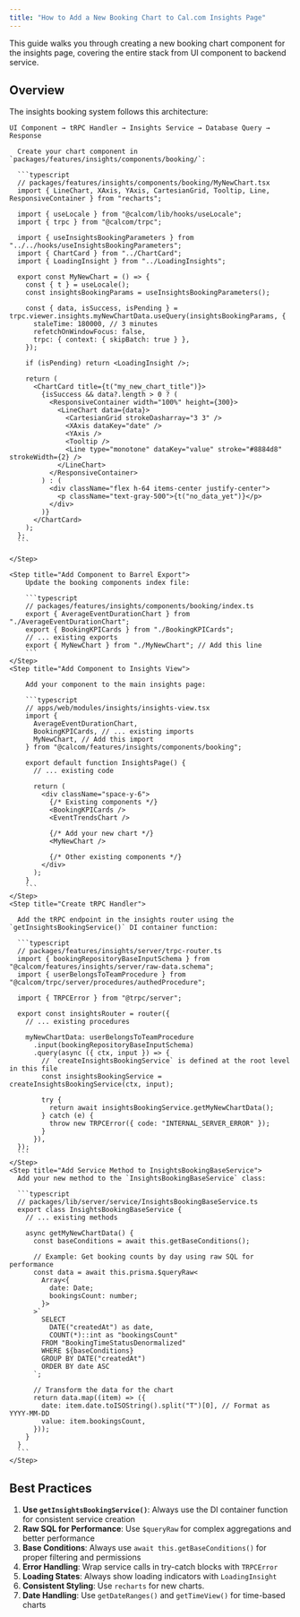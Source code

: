 ```yaml
---
title: "How to Add a New Booking Chart to Cal.com Insights Page"
---
```


This guide walks you through creating a new booking chart component for the insights page, covering the entire stack from UI component to backend service.

## Overview

The insights booking system follows this architecture:

```
UI Component → tRPC Handler → Insights Service → Database Query → Response
```

<Steps>
    <Step title="Create the UI Component">

      Create your chart component in `packages/features/insights/components/booking/`:

      ```typescript
      // packages/features/insights/components/booking/MyNewChart.tsx
      import { LineChart, XAxis, YAxis, CartesianGrid, Tooltip, Line, ResponsiveContainer } from "recharts";
      
      import { useLocale } from "@calcom/lib/hooks/useLocale";
      import { trpc } from "@calcom/trpc";
      
      import { useInsightsBookingParameters } from "../../hooks/useInsightsBookingParameters";
      import { ChartCard } from "../ChartCard";
      import { LoadingInsight } from "../LoadingInsights";
      
      export const MyNewChart = () => {
        const { t } = useLocale();
        const insightsBookingParams = useInsightsBookingParameters();
      
        const { data, isSuccess, isPending } = trpc.viewer.insights.myNewChartData.useQuery(insightsBookingParams, {
          staleTime: 180000, // 3 minutes
          refetchOnWindowFocus: false,
          trpc: { context: { skipBatch: true } },
        });
      
        if (isPending) return <LoadingInsight />;
      
        return (
          <ChartCard title={t("my_new_chart_title")}>
            {isSuccess && data?.length > 0 ? (
              <ResponsiveContainer width="100%" height={300}>
                <LineChart data={data}>
                  <CartesianGrid strokeDasharray="3 3" />
                  <XAxis dataKey="date" />
                  <YAxis />
                  <Tooltip />
                  <Line type="monotone" dataKey="value" stroke="#8884d8" strokeWidth={2} />
                </LineChart>
              </ResponsiveContainer>
            ) : (
              <div className="flex h-64 items-center justify-center">
                <p className="text-gray-500">{t("no_data_yet")}</p>
              </div>
            )}
          </ChartCard>
        );
      };
      ```

    </Step>

    <Step title="Add Component to Barrel Export">
        Update the booking components index file:
        
        ```typescript
        // packages/features/insights/components/booking/index.ts
        export { AverageEventDurationChart } from "./AverageEventDurationChart";
        export { BookingKPICards } from "./BookingKPICards";
        // ... existing exports
        export { MyNewChart } from "./MyNewChart"; // Add this line
        ```
    </Step>
    <Step title="Add Component to Insights View">
        
        Add your component to the main insights page:
        
        ```typescript
        // apps/web/modules/insights/insights-view.tsx
        import {
          AverageEventDurationChart,
          BookingKPICards, // ... existing imports
          MyNewChart, // Add this import
        } from "@calcom/features/insights/components/booking";
        
        export default function InsightsPage() {
          // ... existing code
        
          return (
            <div className="space-y-6">
              {/* Existing components */}
              <BookingKPICards />
              <EventTrendsChart />
        
              {/* Add your new chart */}
              <MyNewChart />
        
              {/* Other existing components */}
            </div>
          );
        }
        ```
    </Step>  
    <Step title="Create tRPC Handler">

      Add the tRPC endpoint in the insights router using the `getInsightsBookingService()` DI container function:
      
      ```typescript
      // packages/features/insights/server/trpc-router.ts
      import { bookingRepositoryBaseInputSchema } from "@calcom/features/insights/server/raw-data.schema";
      import { userBelongsToTeamProcedure } from "@calcom/trpc/server/procedures/authedProcedure";
      
      import { TRPCError } from "@trpc/server";
      
      export const insightsRouter = router({
        // ... existing procedures
      
        myNewChartData: userBelongsToTeamProcedure
          .input(bookingRepositoryBaseInputSchema)
          .query(async ({ ctx, input }) => {
            // `createInsightsBookingService` is defined at the root level in this file
            const insightsBookingService = createInsightsBookingService(ctx, input);
      
            try {
              return await insightsBookingService.getMyNewChartData();
            } catch (e) {
              throw new TRPCError({ code: "INTERNAL_SERVER_ERROR" });
            }
          }),
      });
      ```
    </Step>
    <Step title="Add Service Method to InsightsBookingBaseService">      
      Add your new method to the `InsightsBookingBaseService` class:
      
      ```typescript
      // packages/lib/server/service/InsightsBookingBaseService.ts
      export class InsightsBookingBaseService {
        // ... existing methods
      
        async getMyNewChartData() {
          const baseConditions = await this.getBaseConditions();
      
          // Example: Get booking counts by day using raw SQL for performance
          const data = await this.prisma.$queryRaw<
            Array<{
              date: Date;
              bookingsCount: number;
            }>
          >`
            SELECT
              DATE("createdAt") as date,
              COUNT(*)::int as "bookingsCount"
            FROM "BookingTimeStatusDenormalized"
            WHERE ${baseConditions}
            GROUP BY DATE("createdAt")
            ORDER BY date ASC
          `;
      
          // Transform the data for the chart
          return data.map((item) => ({
            date: item.date.toISOString().split("T")[0], // Format as YYYY-MM-DD
            value: item.bookingsCount,
          }));
        }
      }
      ```
    </Step>
</Steps>

## Best Practices

1. **Use `getInsightsBookingService()`**: Always use the DI container function for consistent service creation
2. **Raw SQL for Performance**: Use `$queryRaw` for complex aggregations and better performance
3. **Base Conditions**: Always use `await this.getBaseConditions()` for proper filtering and permissions
4. **Error Handling**: Wrap service calls in try-catch blocks with `TRPCError`
5. **Loading States**: Always show loading indicators with `LoadingInsight`
6. **Consistent Styling**: Use `recharts` for new charts.
7. **Date Handling**: Use `getDateRanges()` and `getTimeView()` for time-based charts
